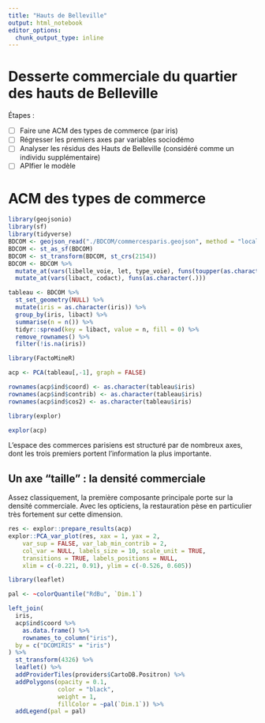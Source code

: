 ```yaml
---
title: "Hauts de Belleville"
output: html_notebook
editor_options: 
  chunk_output_type: inline
---
```


# Desserte commerciale du quartier des hauts de Belleville

Étapes :

- [ ] Faire une ACM des types de commerce (par iris)
- [ ] Régresser les premiers axes par variables sociodémo
- [ ] Analyser les résidus des Hauts de Belleville (considéré comme un individu supplémentaire)
- [ ] APIfier le modèle

# ACM des types de commerce

```r
library(geojsonio)
library(sf)
library(tidyverse)
BDCOM <- geojson_read("./BDCOM/commercesparis.geojson", method = "local", what = "sp")
BDCOM <- st_as_sf(BDCOM)
BDCOM <- st_transform(BDCOM, st_crs(2154))
BDCOM <- BDCOM %>% 
  mutate_at(vars(libelle_voie, let, type_voie), funs(toupper(as.character(.)))) %>% 
  mutate_at(vars(libact, codact), funs(as.character(.)))

tableau <- BDCOM %>% 
  st_set_geometry(NULL) %>% 
  mutate(iris = as.character(iris)) %>% 
  group_by(iris, libact) %>% 
  summarise(n = n()) %>% 
  tidyr::spread(key = libact, value = n, fill = 0) %>% 
  remove_rownames() %>% 
  filter(!is.na(iris))

library(FactoMineR)

acp <- PCA(tableau[,-1], graph = FALSE)

rownames(acp$ind$coord) <- as.character(tableau$iris)
rownames(acp$ind$contrib) <- as.character(tableau$iris)
rownames(acp$ind$cos2) <- as.character(tableau$iris)

library(explor)

explor(acp)

```

L'espace des commerces parisiens est structuré par de nombreux axes, dont les trois premiers portent l'information la plus importante.

## Un axe "taille" : la densité commerciale

Assez classiquement, la première composante principale porte sur la densité commerciale. Avec les opticiens, la restauration pèse en particulier très fortement sur cette dimension. 

```r
res <- explor::prepare_results(acp)
explor::PCA_var_plot(res, xax = 1, yax = 2,
    var_sup = FALSE, var_lab_min_contrib = 2,
    col_var = NULL, labels_size = 10, scale_unit = TRUE,
    transitions = TRUE, labels_positions = NULL,
    xlim = c(-0.221, 0.91), ylim = c(-0.526, 0.605))
```

```r
library(leaflet)

pal <- ~colorQuantile("RdBu", `Dim.1`)

left_join(
  iris,
  acp$ind$coord %>% 
    as.data.frame() %>% 
    rownames_to_column("iris"),
  by = c("DCOMIRIS" = "iris")
) %>% 
  st_transform(4326) %>% 
  leaflet() %>% 
  addProviderTiles(providers$CartoDB.Positron) %>% 
  addPolygons(opacity = 0.1,
              color = "black",
              weight = 1,
              fillColor = ~pal(`Dim.1`)) %>% 
  addLegend(pal = pal)
  

```

